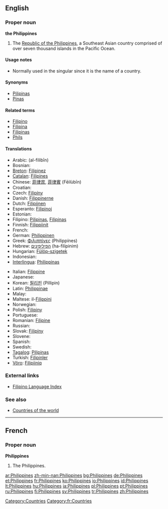 ==English==

===Proper noun===
{{wikipedia}}
'''the Philippines'''

# The [[Republic of the Philippines]], a Southeast Asian country comprised of over seven thousand islands in the Pacific Ocean.

====Usage notes====
* Normally used in the singular since it is the name of a country.

====Synonyms====
*[[Pilipinas]]
*[[Pinas]]

====Related terms====
*[[Filipino]]
*[[Filipina]]
*[[Filipinas]]
*[[Phils]]

====Translations====
{{top}}
*Arabic: {{ARchar|[[الفلبين]]}} (al-filibīn)
*Bosnian: {{t-|bs|Filipini|m|p}}
*[[Breton]]: [[Filipinez]]
*[[Catalan]]: [[Filipines]] {{f|p}}
*Chinese: [[菲律宾]], [[菲律賓]] (Fēilùbīn)
*Croatian: {{t-|hr|Filipini|m|p}}
* Czech: [[Filipíny]] {{f|p}}
*Danish: [[Filippinerne]]
*Dutch: [[Filipijnen]] {{p}}
*Esperanto: [[Filipinoj]] {{p}}
*Estonian: {{t-|et|Filipiinid}}
*Filipino: [[Pilipinas]], [[Filipinas]]
*Finnish: [[Filippiinit]] {{p}}
*French: {{t+|fr|Philippines|f|p}}
*German: [[Philippinen]] {{p}}
*Greek: [[Φιλιππίνες]] (Philippínes)
*Hebrew: [[הפיליפינים]] (ha-filipinim) {{p}}
*Hungarian: [[Fülöp-szigetek]] {{p}}
*Indonesian: {{t-|id|Filipina|xs=Indonesian}}
*[[Interlingua]]: [[Philippinas]]
{{mid}}
*Italian: [[Filippine]] {{f|p}}
* Japanese: {{t+|ja|フィリピン|tr=Firipin|sc=Jpan}}
*Korean: [[필리핀]] (Pillipin)
*Latin: [[Philippinae]] {{f|p}}
*Malay: {{t-|ms|Filipina|xs=Malay}}
*Maltese: il-[[Filippini]]
*Norwegian: {{t-|no|Filippinene}}
*Polish: [[Filipiny]]
* Portuguese: {{t+|pt|Filipinas|f|p}}
*Romanian: [[Filipine]] {{f|p}}
* Russian: {{t-|ru|Филиппины|f|p|tr=Filippíny|sc=Cyrl}}
*Slovak: [[Filipíny]] {{f|p}}
* Slovene: {{t+|sl|Filipini|m|p}}
* Spanish: {{t+|es|Filipinas|f|p}}
*Swedish: {{t+|sv|Filippinerna}}
*[[Tagalog]]: [[Pilipinas]]
*Turkish: [[Filipinler]] {{p}}
*[[Võro]]: [[Filipiiniq]]
{{bottom}}

===External links===
*[[Wiktionary:Filipino_index|Filipino Language Index]]

===See also===
*[[Countries of the world]]

----

==French==

===Proper noun===
'''Philippines'''

# The Philippines.

[[Category:Countries]]
[[Category:fr:Countries]]

[[ar:Philippines]]
[[zh-min-nan:Philippines]]
[[bg:Philippines]]
[[de:Philippines]]
[[et:Philippines]]
[[fr:Philippines]]
[[ko:Philippines]]
[[io:Philippines]]
[[id:Philippines]]
[[lt:Philippines]]
[[hu:Philippines]]
[[ja:Philippines]]
[[pl:Philippines]]
[[pt:Philippines]]
[[ru:Philippines]]
[[fi:Philippines]]
[[sv:Philippines]]
[[tr:Philippines]]
[[zh:Philippines]]